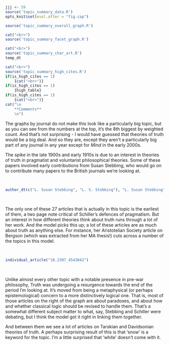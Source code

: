 ```r
jjj <- 59
source('topic_summary_data.R')
opts_knit$set(eval.after = "fig.cap")
```

```r
source('topic_summary_overall_graph.R')
```

```r
cat("<br>")
source('topic_summary_facet_graph.R')
```

```r
cat("<br>")
source('topic_summary_char_art.R')
temp_dt
```

```r
cat("<br>")
source('topic_summary_high_cites.R')
if(is_high_cites == 1)
	{cat("<br>")}
if(is_high_cites == 1)
	{high_table}
if(is_high_cites == 1)
	{cat("<br>")}
cat("\n
	**Comments**
	\n")
```

The graphs by journal do not make this look like a particularly big topic, but as you can see from the numbers at the top, it's the 8th biggest by weighted count. And that's not surprising - I would have guessed that theories of truth would be a big deal. And so they are, except they aren't a particularly big part of any journal in any year except for _Mind_ in the early 2000s.

The spike in the late 1900s and early 1910s is due to an interest in theories of truth in pragmatist and voluntarist philosophical theories. Some of these papers involved early contributions from Susan Stebbing, who would go on to contribute many papers to the British journals we're looking at.

<br>
```r
author_dt(c("L. Susan Stebbing", "L. S. Stebbing"), "L. Susan Stebbing")
```
<br>

The only one of these 27 articles that is actually in this topic is the earliest of them, a two page note critical of Schiller's defences of pragmatism. But an interest in how different theories think about truth runs through a lot of her work. And the model picks this up; a lot of these articles are as much about truth as anything else. For instance, her Aristotelian Society article on Bergson (which was extracted from her MA thesis!) cuts across a number of the topics in this model.

<br>
```r
individual_article("10.2307_4543842")
```
<br>

Unlike almost every other topic with a notable presence in pre-war philosophy, Truth was undergoing a resurgence towards the end of the period I'm looking at. It's moved from being a metaphysical (or perhaps epistemological) concern to a more distinctively logical one. That is, most of those articles on the right of the graph are about paradoxes, and about how and whether classical logic should be revised to handle them. That's a somewhat different subject matter to what, say, Stebbing and Schiller were debating, but I think the model got it right in linking them together. 

And between them we see a lot of articles on Tarskian and Davidsonian theories of truth. A perhaps surprising result of this is that 'snow' is a keyword for the topic. I'm a little surprised that 'white' doesn't come with it.

